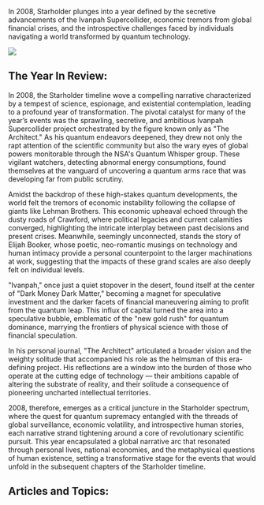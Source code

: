 In 2008, Starholder plunges into a year defined by the secretive advancements of the Ivanpah Supercollider, economic tremors from global financial crises, and the introspective challenges faced by individuals navigating a world transformed by quantum technology.

![](https://www.blockstar.com/wp-content/uploads/2024/06/2008_darkmoney.png)

## The Year In Review:
In 2008, the Starholder timeline wove a compelling narrative characterized by a tempest of science, espionage, and existential contemplation, leading to a profound year of transformation. The pivotal catalyst for many of the year’s events was the sprawling, secretive, and ambitious Ivanpah Supercollider project orchestrated by the figure known only as "The Architect." As his quantum endeavors deepened, they drew not only the rapt attention of the scientific community but also the wary eyes of global powers monitorable through the NSA's Quantum Whisper group. These vigilant watchers, detecting abnormal energy consumptions, found themselves at the vanguard of uncovering a quantum arms race that was developing far from public scrutiny.

Amidst the backdrop of these high-stakes quantum developments, the world felt the tremors of economic instability following the collapse of giants like Lehman Brothers. This economic upheaval echoed through the dusty roads of Crawford, where political legacies and current calamities converged, highlighting the intricate interplay between past decisions and present crises. Meanwhile, seemingly unconnected, stands the story of Elijah Booker, whose poetic, neo-romantic musings on technology and human intimacy provide a personal counterpoint to the larger machinations at work, suggesting that the impacts of these grand scales are also deeply felt on individual levels.

"Ivanpah," once just a quiet stopover in the desert, found itself at the center of "Dark Money Dark Matter," becoming a magnet for speculative investment and the darker facets of financial maneuvering aiming to profit from the quantum leap. This influx of capital turned the area into a speculative bubble, emblematic of the "new gold rush" for quantum dominance, marrying the frontiers of physical science with those of financial speculation.

In his personal journal, "The Architect" articulated a broader vision and the weighty solitude that accompanied his role as the helmsman of this era-defining project. His reflections are a window into the burden of those who operate at the cutting edge of technology — their ambitions capable of altering the substrate of reality, and their solitude a consequence of pioneering uncharted intellectual territories.

2008, therefore, emerges as a critical juncture in the Starholder spectrum, where the quest for quantum supremacy entangled with the threads of global surveillance, economic volatility, and introspective human stories, each narrative strand tightening around a core of revolutionary scientific pursuit. This year encapsulated a global narrative arc that resonated through personal lives, national economies, and the metaphysical questions of human existence, setting a transformative stage for the events that would unfold in the subsequent chapters of the Starholder timeline.

## Articles and Topics:

